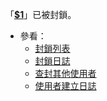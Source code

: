 <div id="mw-blockipsuccesstext" class="plainlinks">「'''[[User:$1|$1]]'''」已被封鎖{{toolbar|[[User_talk:$1|對話]]|[{{fullurl:User talk:$1|action=edit}} 編輯對話頁]|[{{fullurl:User talk:$1|action=edit&section=new}} 傳送訊息]|[[Special:Contributions/$1|貢獻]]|[[Special:Nuke/$1|大量刪除]]|[{{fullurl:Special:AbuseLog|wpSearchUser={{urlencode:$1}}}} 過濾器日誌]|[{{fullurl:Special:Log|type=block&user=&page=User:{{urlencode:$1}}}} 封鎖日誌]|[{{fullurl:Special:BlockIP/$1}} 更改封鎖設定]|[{{fullurl:User:$1|action=watch}} 監視]}}。

* 參看：
** [[Special:Ipblocklist|封鎖列表]]
** [[Special:Log/block|封鎖日誌]]
** [[Special:BlockIP|查封其他使用者]]
** [[Special:Log/newusers|使用者建立日誌]]
</div>